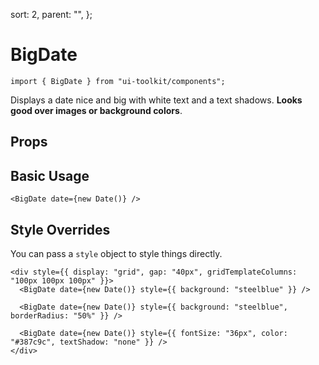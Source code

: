 
  sort: 2,
  parent: "",
};

# BigDate

```tsx
import { BigDate } from "ui-toolkit/components";
```

Displays a date nice and big with white text and a text shadows. <b>Looks good over images or
background colors</b>.

<Showcase>
  <div style={{ display: "grid", gap: "40px", gridTemplateColumns: "100px 100px 100px 100px" }}>
    <BigDate date={new Date()} />
    <BigDate date={new Date()} style={{ background: "steelblue" }} />
    <BigDate date={new Date()} style={{ background: "steelblue", borderRadius: "50%" }} />
    <BigDate date={new Date()} style={{ fontSize: "36px", color: "#387c9c", textShadow: "none" }} />
  </div>
</Showcase>

## Props

<PropsTable name="BigDateProps" />

## Basic Usage

```tsx live=true
<BigDate date={new Date()} />
```

## Style Overrides

You can pass a `style` object to style things directly.

```tsx live=true
<div style={{ display: "grid", gap: "40px", gridTemplateColumns: "100px 100px 100px" }}>
  <BigDate date={new Date()} style={{ background: "steelblue" }} />

  <BigDate date={new Date()} style={{ background: "steelblue", borderRadius: "50%" }} />

  <BigDate date={new Date()} style={{ fontSize: "36px", color: "#387c9c", textShadow: "none" }} />
</div>
```
